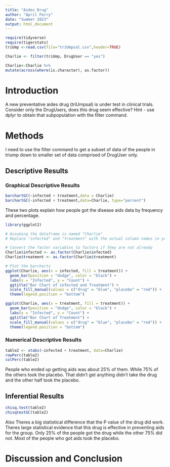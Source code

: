 ```yaml
---
title: "Aides Drug"
author: "April Parry"
date: "Summer 2023"
output: html_document
---
```


```r
require(tidyverse)
require(tigerstats)
triUmp <-read.csv(file="triUmpsal.csv",header=TRUE)
```

```r
Charlie <- filter(triUmp, DrugUser == "yes")
```


```r
Charlie<-Charlie %>%
mutate(across(where(is.character), as.factor))
```

# Introduction

<!--In this section you explain what you are trying to show.  Where did the data come from?  What is the research or other question you are trying to answer?.  If you skimp in this section expect to be marked down in your grade. Paint a picture of the project a couple of paragraphs is expected!-->

A new  preventative aides drug (triUmpsal) is under test in clinical trials. Consider only the DrugUsers, does this drug seem effective?  Hint - use dplyr to obtain that subpopulation with the filter command.

# Methods

I need to use the filter command to get a subset of data of the people in triump down to smaller set of data comprised of DrugUser only.

<!--Decide on your methods:  use "variable analysis" or other appropriate descriptors.  Make sure to choose at least one graphical method and at least one numerical method. Discuss what data manipulations may be needed for example subsetting or other binning procedures and what sort of graphical displays and inferential tools will be used!--



# Results

<!--Divide this section into two sub-sections:  One for your descriptive  results and one for your inferential results.!-->

## Descriptive Results

### Graphical Descriptive Results

<!--Graphical results here.  Make sure to show your code.  Provide appropriate labels for axes, giving units if possible, and provide a good title for the graph, too.  Use the graphical results to describe the patterns if any that exist in the data as focused toward the research question. Bottom line is to explain the features of the graph that are relevant to conforming or departing to what is expected by your null hypothesis !-->

```r
barchartGC(~infected + treatment,data = Charlie)
barchartGC(~infected + treatment,data=Charlie, type="percent")
```

These two plots explain how people got the disease aids data by frequency and percentage.

```r
library(ggplot2)

# Assuming the dataframe is named "Charlie"
# Replace "infected" and "treatment" with the actual column names in your dataframe

# Convert the factor variables to factors if they are not already
Charlie$infected <- as.factor(Charlie$infected)
Charlie$treatment <- as.factor(Charlie$treatment)

# Plot the barcharts
ggplot(Charlie, aes(x = infected, fill = treatment)) +
  geom_bar(position = "dodge", color = "black") +
  labs(x = "Infected", y = "Count") +
  ggtitle("Bar Chart of infected and Treatment") +
  scale_fill_manual(values = c("drug" = "blue", "placebo" = "red")) +
  theme(legend.position = "bottom")

ggplot(Charlie, aes(x = treatment, fill = treatment)) +
  geom_bar(position = "dodge", color = "black") +
  labs(x = "Infected", y = "Count") +
  ggtitle("Bar Chart of Treatment") +
  scale_fill_manual(values = c("drug" = "blue", "placebo" = "red")) +
  theme(legend.position = "bottom")

```


### Numerical Descriptive Results

<!--Numerical results go here. Use the numerical results to describe the patterns if any that exist in the data as focused toward the research question!-->

```r
table2 <- xtabs(~infected + treatment, data=Charlie)
rowPerc(table2)
colPerc(table2)
```

People who ended up getting aids was about 25% of them. While 75% of the others took the placebo. That didn't get anything didn't take the drug and the other half took the placebo.

## Inferential Results

<!--State hypothesis clearly.  Make sure your discussion of the inferential test covers all the aspects that the test output produces, such as test statistic, p-value etc.  Make a decision about the null hypothesis, explain the assumptions on which the selected test/procedure was based, and why the chosen procedure satisfys the assumptions and is appropriate to answer the research question!-->

```r
chisq.test(table2)
chisqtestGC(table2)
```

 Also Theres a big statistical difference that the P value of the drug did work. Theres large statistical evidence that this drug is effective in preventing aids for the group. Only 25% of the people got the drug while the other 75% did not. Most of the people who got aids took the placebo.



# Discussion and Conclusion

<!--Discussion and conclusion here.  If you found a relationship be sure to consider whether the relationship occurs because one of the variavbles causes the other, or whether they perhasps are related for some other reason.  Watch the chapter 6 videos from the GeorgeTown videos collection.!-->

